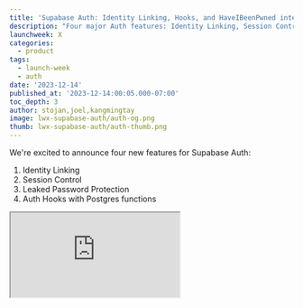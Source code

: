 ```yaml
---
title: 'Supabase Auth: Identity Linking, Hooks, and HaveIBeenPwned integration'
description: "Four major Auth features: Identity Linking, Session Control, Leaked Password Protection, and Hooks"
launchweek: X
categories:
  - product
tags:
  - launch-week
  - auth
date: '2023-12-14'
published_at: '2023-12-14:00:05.000-07:00'
toc_depth: 3
author: stojan,joel,kangmingtay
image: lwx-supabase-auth/auth-og.png
thumb: lwx-supabase-auth/auth-thumb.png
---
```


We're excited to announce four new features for Supabase Auth:

1. Identity Linking
2. Session Control
3. Leaked Password Protection
4. Auth Hooks with Postgres functions

<div className="video-container">
  <iframe
    className="w-full"
    src="https://www.youtube-nocookie.com/embed/LF8GABnAFyE"
    title="YouTube video player"
    allow="accelerometer; autoplay; clipboard-write; encrypted-media; gyroscope; picture-in-picture; web-share"
    allowfullscreen
  />
</div>

## Identity Linking

When a user signs in, an identity is created with the authentication method and sign-in provider. Historically, [Supabase Auth](https://supabase.com/docs/guides/auth) has been automatically linking identities to a user if the identity shares the same verified email as the user. This is convenient to de-duplicate user accounts. However, some developers also need the flexibility to link accounts that don’t share the same email. 

Today we are launching Identity Linking, which developers can use to manually link two separate identities. We’ve added two new endpoints for developers to manage the identity linking process:

Once a user is signed in, use `linkIdentity()` to [link an OAuth identity](https://supabase.com/docs/reference/javascript/auth-linkidentity):

```jsx
const { data, error } = await supabase
	.auth
	.linkIdentity({ 
		provider: 'google' 
	})
```

Use `unlinkIdentity()` to [unlink an identity](https://supabase.com/docs/reference/javascript/auth-unlinkidentity): 

```jsx
// retrieve all identities linked to a user
const {
  data: { identities },
} = await supabase.auth.getUserIdentities()

// find the google identity linked to the user
const googleIdentity = identities
	.find(({ provider }) => provider === 'google')

// unlink the google identity from the user
const { data, error } = await supabase
	.auth
	.unlinkIdentity(googleIdentity)
```

Currently, these methods support linking an OAuth identity. To link an email or phone identity to the user, you can use the [`updateUser()`](https://supabase.com/docs/reference/javascript/auth-updateuser)method.

Manual linking is disabled by default. You can enable it for your project in [the dashboard Auth settings](https://supabase.com/dashboard/project/_/settings/auth).

<Img
  alt="How to enable manual linking"
  src={{
    light: '/images/blog/lwx-supabase-auth/account-linking-config-light.png',
    dark: '/images/blog/lwx-supabase-auth/account-linking-config-dark.png',
  }}
  caption="How to enable manual linking"
  captionAlign="left"
/>

> For more information about how identity linking works, see the [Identity Linking docs](https://supabase.com/docs/guides/auth/auth-identity-linking).

## Session Control

Supabase Auth manages the full session lifecycle from the moment your user signs into your application. This involves the following steps:

1. Creating the session for the user.
2. Refreshing the session to keep it active.
3. Revoking the session upon expiry or logout. 

For developers who want finer control over their users’ sessions, we have exposed 3 new settings:

- **Time-box user sessions**: Force users to sign in again after a time interval.
- **Inactivity Timeout**: Force users to sign in again if they’re inactive for a time interval.
- **Single session per user**: Restrict users to a single session. The most recently active session is kept, and all others are terminated.

These session control settings are available on the Pro plan and above.

<Img
  alt="How to enforce single session per user"
  src={{
    light: '/images/blog/lwx-supabase-auth/session-config-light.png',
    dark: '/images/blog/lwx-supabase-auth/session-config-dark.png',
  }}
  caption="How to enforce single session per user"
  captionAlign="left"
/>

> For more information, see the [Session Management docs](https://supabase.com/docs/guides/auth/sessions).

## Leaked Password Protection

Passwords can be inherently insecure due to common user behaviors like choosing guessable passwords or reusing them across different platforms. 

Even though OAuth and magiclinks are more secure, we recognize passwords are here to stay. We want to make the potential pitfalls less user-prone. To accomplish that, we have integrated the [HaveIBeenPwned.org](https://haveibeenpwned.com/) *Pwned Passwords API* in Supabase Auth to prevent users from using leaked passwords. 

<Admonition type="note" label="Go library">

ℹ️ We have open-sourced a Go library for interacting with the [HaveIBeenPwned.org](http://HaveIBeenPwned.org) Pwned Passwords API that we use in our Auth server. Check out the [repository](https://github.com/supabase/hibp) and feel free to contribute!

</Admonition>

As an additional step, we have added the ability to specify password requirements for your users. This can be configured from your project’s Auth settings in [the dashboard](https://supabase.com/dashboard/project/_/settings/auth):

<Img
  alt="Adding password requirements"
  src={{
    light: '/images/blog/lwx-supabase-auth/passwords-config-light.png',
    dark: '/images/blog/lwx-supabase-auth/passwords-config-dark.png',
  }}
  caption="Adding password requirements"
  captionAlign="left"
/>

> Check out the [password docs](https://supabase.com/docs/guides/auth/passwords) for more information.

## Auth Hooks

We’ve received a ton of feedback asking for ways to customize Auth, like:

- Add custom claims to the access token JWT
- Log the user out after multiple failed MFA verification attempts
- Apply custom rules for password validation attempts

We aim to maintain a straightforward and seamless Supabase Auth experience. It should work effortlessly for most developers, requiring no customization. However, recognizing the diversity of apps, you can now extend standard Auth features through Auth Hooks.

Auth Hooks are simply Postgres functions that run synchronously at key points in the Auth lifecycle, to change the outcome of the action. 

For example, to customize the JWT claims with Auth Hooks, you can create a Postgres function that accepts the JWT claims in the first argument and returns the JWT you wish to be used by Supabase Auth. 

Suppose you’re creating a gamified application and you wish to attach the user’s level to the JWT as a custom claim:

```sql
create function custom_access_token_hook(event jsonb)
returns jsonb
language plpgsql
as $$
declare
  user_level jsonb;
begin
  -- fetch the current user's level
  select 
    to_jsonb(level) into user_level 
  from profiles 
  where 
    user_id = event->>'user_id'::uuid;

  -- change the event.claims.level
  return jsonb_set(
		event, 
		'{claims,level}', 
		user_level);

end;
$$
```

Once you’ve created the function in the database, you only need to register it with Supabase Auth:

<Img
  alt="Auth Hooks"
  src={{
    light: '/images/blog/lwx-supabase-auth/hooks-light.png',
    dark: '/images/blog/lwx-supabase-auth/hooks-dark.png',
  }}
  caption="Auth Hooks"
  captionAlign="left"
/>

Currently, you can register an Auth Hook for the following points in the flow:

- **Custom access token:** called each time a new JWT is generated.
- **MFA verification attempt**: called each time an MFA factor is verified, allowing finer control over detecting and blocking attempts.
- **Password verification attempt**: called each time a password is used to sign-in a user, allowing finer control over the security of the user’s accounts.

Auth Hooks is available today for self-hosting and will be rolled out to the platform next month. Reach out to us via [support](https://supabase.help) if you need access sooner!

That’s not all! Postgres functions aren’t the only way to write hooks.

Supabase is a founding contributor of [Standard Webhooks](https://www.standardwebhooks.com/), a set of open source tools and guidelines about sending and receiving webhooks easily, securely, and reliably. Naturally, Auth Hooks will be supporting webhooks in Q1 of 2024.

## One more thing…

If you’ve been following us from [the start](https://supabase.com/blog/supabase-auth), you will know that Supabase Auth started by forking [Netlify’s GoTrue server](https://github.com/netlify/gotrue). A lot has changed since then and we’ve diverged from the upstream repository. At this stage it makes sense to rename the project to something else (*cues drumroll*) — Auth. 

This simply means that the repositories will be renamed from using `gotrue` to `auth`.  But don’t worry! Docker images and libraries like `@supabase/gotrue-js` will continue to be published and you can use `@supabase/auth-js` interchangeably for the current v2 version for as long as it is supported. All of the classes and methods remain in place. No breaking changes here!

## Conclusion

Thanks for reading till the end! We hope you enjoyed the Supabase Auth updates for Launch Week X: identity linking, session control, leaked password protection, and auth hooks with Postgres functions.

We are looking forward to seeing what you build with these new features, and, of course, your feedback to make them even better.

## More Launch Week X 

- [Day 1 - Supabase Studio update: AI Assistant and User Impersonation](https://supabase.com/blog/studio-introducing-assistant)
- [Day 2 - Edge Functions: Node and native npm compatibility](https://supabase.com/blog/edge-functions-node-npm)
- [Day 3 - Supabase Branching](https://supabase.com/blog/supabase-branching)
- [Supavisor 1.0: a scalable connection pooler for Postgres](https://supabase.com/blog/supavisor-postgres-connection-pooler)
- [pg_graphql: Postgres functions now supported](https://supabase.com/blog/pg-graphql-postgres-functions)
- [Postgres Language Server: implementing the Parser](https://supabase.com/blog/postgres-language-server-implementing-parser)
- [The Supabase Album](https://www.youtube.com/watch?v=r1POD-IdG-I)
- [Launch Week X Hackathon](https://supabase.com/blog/supabase-hackathon-lwx)
